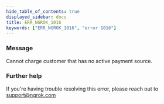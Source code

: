 ```yaml
---
hide_table_of_contents: true
displayed_sidebar: docs
title: ERR_NGROK_1016
keywords: ["ERR_NGROK_1016", "error 1016"]
---
```


### Message

Cannot charge customer that has no active payment source.

### Further help

If you're having trouble resolving this error, please reach out to [support@ngrok.com](mailto:support@ngrok.com?subject=Help%20with%20ERR_NGROK_1016)
